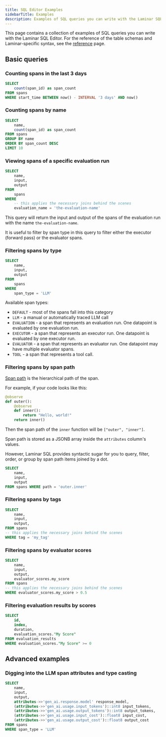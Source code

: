 ```yaml
---
title: SQL Editor Examples
sidebarTitle: Examples
description: Examples of SQL queries you can write with the Laminar SQL Editor
---
```


This page contains a collection of examples of SQL queries you can write with the Laminar SQL Editor.
For the reference of the table schemas and Laminar-specific syntax, see the [reference](/sql-editor/reference) page.

## Basic queries

### Counting spans in the last 3 days

```sql
SELECT
    count(span_id) as span_count
FROM spans
WHERE start_time BETWEEN now() - INTERVAL '3 days' AND now()
```

### Counting spans by name

```sql
SELECT
    name,
    count(span_id) as span_count
FROM spans
GROUP BY name
ORDER BY span_count DESC
LIMIT 10
```

### Viewing spans of a specific evaluation run

```sql
SELECT
    name,
    input,
    output
FROM
    spans
WHERE
    -- this applies the necessary joins behind the scenes
    evaluation_name = 'the-evaluation-name'
```

This query will return the input and output of the spans of the evaluation run with the name `the-evaluation-name`.

It is useful to filter by span type in this query to filter either the executor (forward pass) or the evaluator spans.

### Filtering spans by type

```sql
SELECT
    name,
    input,
    output
FROM
    spans
WHERE
    span_type = 'LLM'
```

Available span types:

- `DEFAULT` - most of the spans fall into this category
- `LLM` - a manual or automatically traced LLM call
- `EVALUATION` - a span that represents an evaluation run. One datapoint is evaluated by one evaluation run.
- `EXECUTOR` - a span that represents an executor run. One datapoint is evaluated by one executor run.
- `EVALUATOR` - a span that represents an evaluator run. One datapoint may have multiple evaluator spans.
- `TOOL` - a span that represents a tool call.

### Filtering spans by span path

[Span path](/tracing/introduction#span) is the hierarchical path of the span.

For example, if your code looks like this:

```python [expandable]
@observe
def outer():
    @observe
    def inner():
        return "Hello, world!"
    return inner()
```

Then the span path of the `inner` function will be `["outer", "inner"]`.

Span path is stored as a JSONB array inside the `attributes` column's values.

However, Laminar SQL provides syntactic sugar for you to query, filter, order, or group by span path
items joined by a dot.

```sql
SELECT
    name,
    input,
    output
FROM spans WHERE path = 'outer.inner'
```

### Filtering spans by tags

```sql
SELECT 
    name,
    input,
    output,
FROM spans
-- this applies the necessary joins behind the scenes
WHERE tag = 'my_tag'
```

### Filtering spans by evaluator scores

```sql
SELECT
    name,
    input,
    output,
    evaluator_scores.my_score
FROM spans
-- this applies the necessary joins behind the scenes
WHERE evaluator_scores.my_score > 0.5
```

### Filtering evaluation results by scores

```sql
SELECT
    id,
    index,
    duration,
    evaluation_scores."My Score"
FROM evaluation_results
WHERE evaluation_scores."My Score" >= 0
```

## Advanced examples

### Digging into the LLM span attributes and type casting

```sql
SELECT 
    name,
    input,
    output,
    attributes->>'gen_ai.response.model' response_model,
    (attributes->>'gen_ai.usage.input_tokens')::int8 input_tokens,
    (attributes->>'gen_ai.usage.output_tokens')::int8 output_tokens,
    (attributes->>'gen_ai.usage.input_cost')::float8 input_cost,
    (attributes->>'gen_ai.usage.output_cost')::float8 output_cost
FROM spans
WHERE span_type = 'LLM'
```
